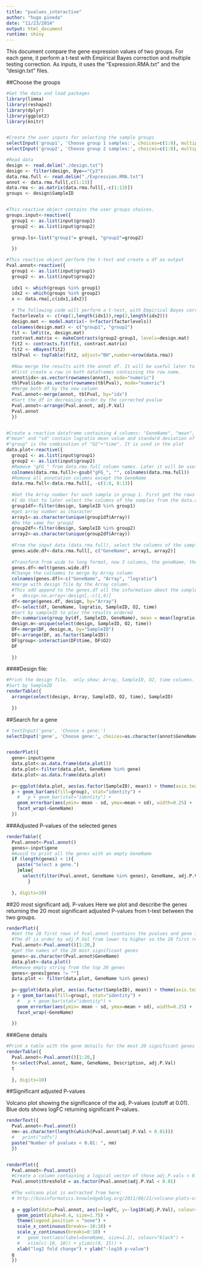 ```yaml
---
title: "pvalues_interactive"
author: "hugo pineda"
date: "11/23/2014"
output: html_document
runtime: shiny
---
```

This document compare the gene expression values of two groups. For each gene, it perform a t-test with Empirical Bayes correction and multiple testing correction. As inputs, it uses the "Expression.RMA.txt" and the "design.txt" files. 


##Choose the groups
```r

#Get the data and load packages
library(limma)
library(reshape2)
library(dplyr)
library(ggplot2)
library(knitr)


#Create the user inputs for selecting the sample groups
selectInput('group1', 'Choose group 1 samples:', choices=c(1:8), multiple=TRUE, selectize=TRUE, selected=c(1,5))
selectInput('group2', 'Choose group 2 samples:', choices=c(1:8), multiple=TRUE, selectize=TRUE, selected=3)

#Read data
design <- read.delim("./design.txt")
design <- filter(design, Dye=="Cy3")
data.rma.full <- read.delim("./Expression.RMA.txt")
annot <- data.rma.full[,c(1:13)]
data.rma <- as.matrix(data.rma.full[,-c(1:13)])
groups <- design$SampleID


#This reactive object contains the user groups choices.
groups.input<-reactive({
  group1 <- as.list(input$group1)
  group2 <- as.list(input$group2)
  
  group.ls<-list("group1"= group1, "group2"=group2)
  
  })

#This reactive object perform the t-test and create a df as output
Pval.annot<-reactive({
  group1 <- as.list(input$group1)
  group2 <- as.list(input$group2)
  
  idx1 <- which(groups %in% group1)
  idx2 <- which(groups %in% group2)
  x <- data.rma[,c(idx1,idx2)]
  
  # The following code will perform a t-test, with Empirical Bayes correction and multiple testing correction:
  factorlevels <- c(rep(1,length(idx1)),rep(2,length(idx2)))
  design.mat <- model.matrix(~ 0+factor(factorlevels))
  colnames(design.mat) <- c("group1", "group2")
  fit <- lmFit(x, design.mat)
  contrast.matrix <- makeContrasts(group2-group1, levels=design.mat)
  fit2 <- contrasts.fit(fit, contrast.matrix)
  fit2 <- eBayes(fit2)
  tblPval <- topTable(fit2, adjust="BH",number=nrow(data.rma))
  
  #Now merge the results with the annot df. It will be useful later to have this information in the same df. 
  #First create a row in both dataframes containing the row name.
  annot$idx<-as.vector(rownames(annot), mode="numeric")
  tblPval$idx<-as.vector(rownames(tblPval), mode="numeric")
  #Merge both df by the new column
  Pval.annot<-merge(annot, tblPval, by="idx")
  #Sort the df in decreasing order by the corrected pvalue 
  Pval.annot<-arrange(Pval.annot, adj.P.Val)
  Pval.annot  
  })


#Create a reactive dataframe containing 4 columns: "GeneName", "mean", "sd", "group".
#"mean" and "sd" contain logratio mean value and standard deviation of each sample. 
#"group" is the combination of "O2"+"time". It is used in the plot
data.plot<-reactive({
  group1 <- as.list(input$group1)
  group2 <- as.list(input$group2)
  #Remove "gFG_" from data.rma.full column names. Later it will be useful to merge with Pval.annot
  colnames(data.rma.full)<-gsub("gFG_", "", colnames(data.rma.full))
  #Remove all annotation columns except the GeneName
  data.rma.full<-data.rma.full[, -c(1:6, 8:13)]
  
  #Get the Array number for each sample in group 1. First get the rows from the samples .
  #I do that to later select the columns of the samples from the data.rmn.full df
  group1df<-filter(design, SampleID %in% group1)
  #get array number as character
  array1<-as.character(unique(group1df$Array))
  #Do the same for group2
  group2df<-filter(design, SampleID %in% group2)
  array2<-as.character(unique(group2df$Array))
  
  #From the input data (data.rma.full), select the columns of the samples and the GeneNames
  genes.wide.df<-data.rma.full[, c("GeneName", array1, array2)]
  
  #Transform from wide to long format, now 3 columns, the geneName, the array number and the expression value
  genes.df<-melt(genes.wide.df)
  #Change the colnames to merge by Array column
  colnames(genes.df)<-c("GeneName", "Array", "logratio")
  #merge with design file by the Array column. 
  #This add append to the genes.df all the information about the samples contained in the design file
  #   design.no.array<-design[,-c(1,4)]
  df<-merge(genes.df, design, by="Array")
  df<-select(df, GeneName, logratio, SampleID, O2, time)
  #Sort by sampleID to plor the results ordered
  DF<-summarise(group_by(df, SampleID, GeneName), mean = mean(logratio), sd=sd(logratio))
  design.m<-unique(select(design, SampleID, O2, time))
  DF<-merge(DF, design.m, by="SampleID")
  DF<-arrange(DF, as.factor(SampleID))
  DF$group<-interaction(DF$time, DF$O2)
  DF
  
  })

```

####Design file:
```r
#Print the design file,  only show: Array, SampleID, O2, time columns. 
#Sort by SampleID
renderTable({
  arrange(select(design, Array, SampleID, O2, time), SampleID)
  
  })
```


##Search for a gene
```r
# textInput('gene', 'Choose a gene:')
selectInput('gene', 'Choose gene:', choices=as.character(annot$GeneName), multiple=TRUE, selectize=TRUE)


renderPlot({
  gene<-input$gene
  data.plot<-as.data.frame(data.plot())
  data.plot<-filter(data.plot, GeneName %in% gene)
  data.plot<-as.data.frame(data.plot)
  
  p<-ggplot(data.plot, aes(as.factor(SampleID), mean)) + theme(axis.text.x = element_text(angle = 90, hjust = 1), legend.text = element_text(size = 12))
  p + geom_bar(aes(fill=group), stat="identity") +
    #   p + geom_bar(stat="identity") +
    geom_errorbar(aes(ymin= mean - sd, ymax=mean + sd), width=0.25) +
    facet_wrap(~GeneName)
  })

```


###Adjusted P-values of the selected genes
```r
renderTable({
  Pval.annot<-Pval.annot()
  genes<-input$gene
  #Avoid to print all the genes with an empty GeneName
  if (length(genes) < 1){
    paste("Select a gene.")
    }else{
      select(filter(Pval.annot, GeneName %in% genes), GeneName, adj.P.Val)
        }
  
  }, digits=10)

```



##20 most significant adj. P-values
Here we plot and describe the genes returning the 20 most significant adjusted P-values from t-test between the two groups. 
```r

renderPlot({
  #Get the 20 first rows of Pval.annot (contains the pvalues and gene info).
  #The df is order by adj.P.Val from lower to higher so the 20 first rows correspond to the 20 most significant pvalues
  Pval.annot<-Pval.annot()[1:20,]
  #get the names of the 20 most significant genes
  genes<-as.character(Pval.annot$GeneName)
  data.plot<-data.plot()
  #Remove empty string from the top 20 genes
  genes<-genes[genes != ""]  
  data.plot <- filter(data.plot, GeneName %in% genes)
  
  p<-ggplot(data.plot, aes(as.factor(SampleID), mean)) + theme(axis.text.x = element_text(angle = 90, hjust = 1), legend.text = element_text(size = 12))
  p + geom_bar(aes(fill=group), stat="identity") +
    #   p + geom_bar(stat="identity") +
    geom_errorbar(aes(ymin= mean - sd, ymax=mean + sd), width=0.25) +
    facet_wrap(~GeneName)
  
  })

```

###Gene details
```r
#Print a table with the gene details for the most 20 significant genes
renderTable({
  Pval.annot<-Pval.annot()[1:20,]
  t<-select(Pval.annot, Name, GeneName, Description, adj.P.Val)
  t
  
  }, digits=10)
```



##Significant adjusted P-values

Volcano plot showing the significance of the adj. P-values (cutoff at 0.01). Blue dots shows logFC returning significant P-values. 
```r

renderText({
  Pval.annot<-Pval.annot()
  nm<-as.character(length(which(Pval.annot$adj.P.Val < 0.01)))
  #   print("sdfs")
  paste("Number of pvalues < 0.01: ", nm)
  })


renderPlot({
  Pval.annot<-Pval.annot()
  #Create a column containing a logical vector of those adj.P.vals < 0.01
  Pval.annot$threshold = as.factor(Pval.annot$adj.P.Val < 0.01)
  
  #The volcano plot is extracted from here:
  # http://bioinformatics.knowledgeblog.org/2011/06/21/volcano-plots-of-microarray-data/
  
  g = ggplot(data=Pval.annot, aes(x=logFC, y=-log10(adj.P.Val), colour=threshold)) +
    geom_point(alpha=0.4, size=1.75) +
    theme(legend.position = "none") +
    scale_x_continuous(breaks=-10:10) +
    scale_y_continuous(breaks=0:10) +
    #   geom_text(aes(label=GeneName, size=1.2), colour="black") +
    #   xlim(c(-10, 10)) + ylim(c(0, 15)) +
    xlab("log2 fold change") + ylab("-log10 p-value")
  g
  })


```



